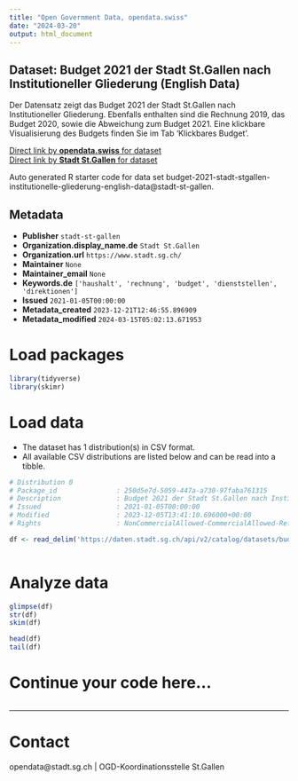 ```yaml
---
title: "Open Government Data, opendata.swiss"
date: "2024-03-20"
output: html_document
---
```


## Dataset: Budget 2021 der Stadt St.Gallen nach Institutioneller Gliederung (English Data)

Der Datensatz zeigt das Budget 2021 der Stadt St.Gallen nach Institutioneller Gliederung. Ebenfalls enthalten sind die Rechnung 2019, das Budget 2020, sowie die Abweichung zum Budget 2021. Eine klickbare Visualisierung des Budgets finden Sie im Tab 'Klickbares Budget'.

[Direct link by **opendata.swiss** for dataset](https://opendata.swiss/de/dataset/budget-2021-der-stadt-st-gallen-nach-institutioneller-gliederung-english-data)<br>
[Direct link by **Stadt St.Gallen** for dataset](https://daten.stadt.sg.ch/explore/dataset/budget-2021-stadt-stgallen-institutionelle-gliederung-english-data/)

Auto generated R starter code for data set budget-2021-stadt-stgallen-institutionelle-gliederung-english-data@stadt-st-gallen.

## Metadata

- **Publisher** `stadt-st-gallen`
- **Organization.display_name.de** `Stadt St.Gallen`
- **Organization.url** `https://www.stadt.sg.ch/`
- **Maintainer** `None`
- **Maintainer_email** `None`
- **Keywords.de** `['haushalt', 'rechnung', 'budget', 'dienststellen', 'direktionen']`
- **Issued** `2021-01-05T00:00:00`
- **Metadata_created** `2023-12-21T12:46:55.896909`
- **Metadata_modified** `2024-03-15T05:02:13.671953`


# Load packages

```r

library(tidyverse)
library(skimr)

```

# Load data

-   The dataset has 1 distribution(s) in CSV format.
-   All available CSV distributions are listed below and can be read into a tibble.

```r

# Distribution 0
# Package_id               : 250d5e7d-5059-447a-a730-97faba761315
# Description              : Budget 2021 der Stadt St.Gallen nach Institutioneller Gliederung (English Data) (csv)
# Issued                   : 2021-01-05T00:00:00
# Modified                 : 2023-12-05T13:41:10.696000+00:00
# Rights                   : NonCommercialAllowed-CommercialAllowed-ReferenceRequired

df <- read_delim('https://daten.stadt.sg.ch/api/v2/catalog/datasets/budget-2021-stadt-stgallen-institutionelle-gliederung-english-data/exports/csv')



```

# Analyze data

```r

glimpse(df)
str(df)
skim(df)

head(df)
tail(df)

```

# Continue your code here...

```r

```

------------------------------------------------------------------------

# Contact

opendata@stadt.sg.ch | OGD-Koordinationsstelle St.Gallen
